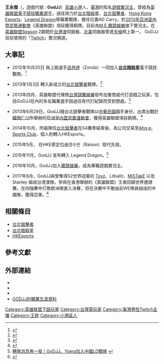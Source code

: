 {{模板:Infobox Pro Gaming player
| ID            = GodJJ
| name          = 王永傑
| name_trans    = 
| image         = 
| caption       = 
| status        = 已退役
| birth_date    = {{Birth date and age|year=1994|month=07|day=07}}
| hometown      = {{TW}}[[高雄|高雄]][[小港區|小港區]]
| nationality   = {{ROC}}
| team          = 
| league        = [[GPL超級聯賽|GPL超級聯賽]]<br />[[LMS職業聯賽|LMS職業聯賽]]<br />[[英雄聯盟職業聯賽|LPL職業聯賽]]
| coach         = 
| games         = 《[[英雄聯盟|英雄聯盟]]》
| role          = AD Carry
| earnings      = 
| championships =
| awards        = [[2013年亞洲室內暨武藝運動會|2013年亞洲室內暨武藝運動會]]<br />《英雄聯盟》項目[[銅牌|銅牌]]
| nickname      = 接接、王永J、JJ、小港國王、Taiwan the sai
| years1        = 2012年 - 2013年
| team1         = [[台北暗殺星|台北暗殺星]]
| years2        = 2013年- 2014年
| team2         = [[台北狙擊者|台北狙擊者]]
| years3        = 2014年- 2015年
| team3         = [[Hong_Kong_Esports|Hong Kong Esports]]
| years4        = 2015年- 2017年
| team4         = [[Legend_Dragon|Legend Dragon]]
| website       = https://www.facebook.com/GodJJLOL/
}}

'''王永傑'''（{{bd|1994年|7月7日}}，遊戲代號 : '''GodJJ'''）[[高雄|高雄]][[小港區|小港]]人，[[臺灣|臺灣]]的知名[[直播主|遊戲實況主]]，曾經為[[英雄聯盟|英雄聯盟]][[電子競技|電子競技]][[職業選手|職業選手]]，過往效力於[[台北暗殺星|台北暗殺星]]、[[台北狙擊者|台北狙擊者]]、[[Hong_Kong_Esports|Hong Kong Esports]]、[[Legend_Dragon|Legend Dragon]]等職業戰隊，擔任位置AD Carry，於[[2013年亞洲室內暨武藝運動會|2013年亞洲室內暨武藝運動會]]《英雄聯盟》項目獲得銅牌。目前為[[魔競娛樂|M.E.魔競娛樂]]旗下實況主。在[[英雄聯盟|英雄聯盟]]Season 2期間於[[台港澳|台港澳]]伺服器、[[北美|北美]]伺服器曾達[[英雄聯盟#天梯|天梯]]榜上第一。
GoDJJ目前使用的「[[Twitch_(網路)|Twitch]]」實況頻道。

== 大事記 ==
*2012年10月20日 與上路選手[[呂仲達|呂仲達]]（Zonda）一同加入'''[[台北暗殺星|台北暗殺星]]'''電子競技戰隊。<ref>{{Cite web |url=http://myfun.gamedb.com.tw/News_Details.aspx?newsid=20025 |title=「台北暗殺星」新增兩名戰將──GoDJJ與Zonda！Retty表示未來將會增加更多電競項目 |accessdate=2013-08-25 |archive-date=2013-09-21 |archive-url=https://web.archive.org/web/20130921060502/http://myfun.gamedb.com.tw/News_Details.aspx?newsid=20025 |dead-url=no }}</ref>

*2013年1月3日 轉入新成立的[[台北狙擊者|台北狙擊者]]戰隊。<ref>{{Cite web |url=http://www.nownews.com/2013/01/03/91-2888118.htm |title=TPA一分為二　「台北狙擊者」正式成軍 |accessdate=2013-08-25 |archive-date=2013-09-21 |archive-url=https://web.archive.org/web/20130921060518/http://www.nownews.com/2013/01/03/91-2888118.htm |dead-url=no }}</ref>

*2013年四月，英雄聯盟代理商[[台灣競舞娛樂|台灣競舞娛樂]]發布加重懲處代打遊戲之玩家，包括GoDJJ在內的多名職業選手因過往有代打紀錄而受到懲處。<ref>{{Cite web |url=http://lol.garena.tw/news/news_info.php?nid=1622 |title=【綜合】代打將永久停權　切勿以身試法 |accessdate=2013-08-25 |archive-date=2013-09-21 |archive-url=https://web.archive.org/web/20130921061121/http://lol.garena.tw/news/news_info.php?nid=1622 |dead-url=no }}</ref>

*2013年6月29日，GodJJ隨台北狙擊者戰隊以[[中華民國|中華民國]]國手身份，出席出戰於[[韓國|韓國]][[仁川|仁川]]所舉辦的[[亞洲室內暨武藝運動會|亞洲室內暨武藝運動會]]，獲得英雄聯盟項目銅牌。<ref>{{Cite web |url=http://gnn.gamer.com.tw/0/82300.html |title=中華代表隊 AZUBU TPS 奪得亞洲室內武藝運動會《英雄聯盟》銅牌 |accessdate=2013-09-20 |archive-date=2013-09-21 |archive-url=https://web.archive.org/web/20130921060314/http://gnn.gamer.com.tw/0/82300.html |dead-url=no }}</ref>

*2014年10月，所屬隊伍[[台北狙擊者|台北狙擊者]]在S4賽季結束後，為公司交易至[[Ahq_e-Sports_Club|Ahq e-Sports Club]]，個人則轉入HKEsports。

*2015年5月， 在HKE原定位由정수빈（Raison）取代先發。

*2015年11月，GodJJ 宣布轉入 Legend Dragon。<ref>[https://www.4gamers.com.tw/news/post/21992 轉隊消息再一發！GoDJJ、Ysera加入中國LD戰隊] {{webarchive|url=https://web.archive.org/web/20160911180829/https://www.4gamers.com.tw/news/post/21992 |date=2016-09-11 }}</ref>

*2016年10月，GodJJ加入[[魔競娛樂|魔競娛樂]]，成為專職遊戲實況主。

*2017年8月，GodJJ與曾奪得S2世界冠軍的 [[Toyz|Toyz]]、Lilballz、[[陳彙中|MiSTakE]] 以及 Stanley 組成台港澳隊，參與在香港舉辦的《英雄聯盟》王者回歸世界邀請賽。在四強賽中打敗歐洲隊進入決賽，但在決賽中不敵由前WE隊員組成的中國隊，獲得亞軍。<ref>{{Cite web |url=http://www.emfhk.com/event-info/the-return-of-legends |title=香港電競音樂節《英雄聯盟》王者回歸世界邀請賽 |access-date=2017-07-12 |archive-url=https://web.archive.org/web/20170716063048/http://www.emfhk.com/event-info/the-return-of-legends |archive-date=2017-07-16 |dead-url=yes }}</ref>

== 相關條目 ==
*[[台北狙擊者|台北狙擊者]]
*[[台北暗殺星|台北暗殺星]]
*[[HKEsports|HKEsports]]



== 參考文獻 ==
{{Reflist}}



== 外部連結 ==
* {{facebook|GodJJLOL}}
* {{YouTube|c=GodJJ}}
* {{Twitch|godjj|接接}}
* [https://lol.fandom.com/wiki/GoDJJ GODJJ的職業生涯資料] {{Wayback|url=https://lol.fandom.com/wiki/GoDJJ |date=20211201223021 }}

[[Category:英雄联盟下路玩家|Category:英雄联盟下路玩家]]
[[Category:台灣電玩家|Category:台灣電玩家]]
[[Category:臺灣男性Twitch主播|Category:臺灣男性Twitch主播]]
[[Category:王姓|Category:王姓]]
[[Category:小港區人|Category:小港區人]]